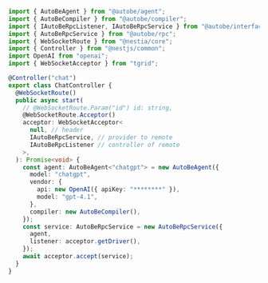 ```typescript filename="nestjs/src/chat.controller.ts" showLineNumbers copy
import { AutoBeAgent } from "@autobe/agent";
import { AutoBeCompiler } from "@autobe/compiler";
import { IAutoBeRpcListener, IAutoBeRpcService } from "@autobe/interface";
import { AutoBeRpcService } from "@autobe/rpc";
import { WebSocketRoute } from "@nestia/core";
import { Controller } from "@nestjs/common";
import OpenAI from "openai";
import { WebSocketAcceptor } from "tgrid";

@Controller("chat")
export class ChatController {
  @WebSocketRoute()
  public async start(
    // @WebSocketRoute.Param("id") id: string,
    @WebSocketRoute.Acceptor()
    acceptor: WebSocketAcceptor<
      null, // header
      IAutoBeRpcService, // provider to remote
      IAutoBeRpcListener // controller of remote
    >,
  ): Promise<void> {
    const agent: AutoBeAgent<"chatgpt"> = new AutoBeAgent({
      model: "chatgpt",
      vendor: {
        api: new OpenAI({ apiKey: "********" }),
        model: "gpt-4.1",
      },
      compiler: new AutoBeCompiler(),
    });
    const service: AutoBeRpcService = new AutoBeRpcService({
      agent,
      listener: acceptor.getDriver(),
    });
    await acceptor.accept(service);
  }
}
```